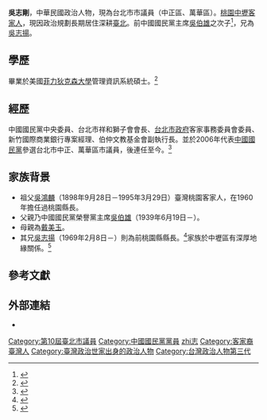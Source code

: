 {{Infobox Officeholder
| name = 吳志剛
| image = 
| imagesize = 
|order2=[[File:Flag_of_Taipei_City.svg|27px]][[臺北市|臺北市]]（直轄市）第10-13屆市議員
|term_start2=2006年12月25日
|term_end2=
| constituency2 =   第五選舉區<br>（[[中正區_(臺北市)|中正區]]、[[萬華區|萬華區]]）
| sex = 男
| birth_date = {{birth_date_and_age|1971|9|9}}
| birth_place = {{ROC}}[[臺灣省|臺灣省]][[桃園縣|桃園縣]][[中壢區|中壢市]]（今[[桃園市|桃園市]]中壢區）
| death_date =
| death_place =
| Native place = [[臺灣省|臺灣省]][[桃園縣|桃園縣]]
| nationality = {{ROC}}
| party = {{Kmt}}
| parents = [[吳伯雄|吳伯雄]]（父）<br>戴美玉（母）
| relatives = [[吳志揚_(政治人物)|吳志揚]]（兄）
| spouse = 
| children = 
| educate =
*美國菲力狄克森大學管理資訊系統碩士
| past = 
*臺北市第10、11、12屆議員<br>{{blue|（2006年12月25日－）}}
*中國國民黨中央委員
*台北市議會黨團副書記長
*台北市政府客家事務委員會委員
*台北市中原客家崇正會理事長
*台北市樞石國際同濟會長
*台北市祥和獅子會會長
}}
'''吳志剛'''{{BD|1971年|9月9日}}，中華民國政治人物，現為台北市市議員（中正區、萬華區）。[[桃園縣|桃園]][[中壢區|中壢]][[客家人|客家人]]，現因政治規劃長期居住深耕[[臺北市|臺北]]。前中國國民黨主席[[吳伯雄|吳伯雄]]之次子<ref>{{cite news |title=吳伯雄次子吳志剛 將角逐國民黨中常委 |url=http://big5.huaxia.com/xw/twxw/2012/05/2834300.html |publisher=華夏經緯網 |date=2012-05-03 |accessdate=2014-12-01 |archivedate=2019-05-15 |archiveurl=https://web.archive.org/web/20190515013844/http://big5.huaxia.com/xw/twxw/2012/05/2834300.html |deadurl=no }}</ref>，兄為[[吳志揚_(政治人物)|吳志揚]]。

==學歷==
畢業於美國[[菲力狄克森大學|菲力狄克森大學]]管理資訊系統碩士。<ref>{{Cite web |url=http://www.tcc.gov.tw/Councilor_Content.aspx?s=1066#top |title=吳志剛 議員 |accessdate=2014-12-01 |publisher=[[臺北市議會|臺北市議會]] |archivedate=2014-12-05 |archiveurl=https://web.archive.org/web/20141205074101/http://www.tcc.gov.tw/Councilor_Content.aspx?s=1066#top |deadurl=no }}</ref>

==經歷==
中國國民黨中央委員、台北市祥和獅子會會長、[[台北市政府|台北市政府]]客家事務委員會委員、新竹國際商業銀行專案經理、伯仲文教基金會副執行長。並於2006年代表[[中國國民黨|中國國民黨]]參選台北市中正、萬華區市議員，後連任至今。<ref>{{cite news |title=北市議員／中正、萬華：顏聖冠、郭昭巖、吳志剛當選前3 |url=http://news.cts.com.tw/nownews/politics/201411/201411291548698.html#.VHu5GYU-O8M |publisher=華視 |date=2014-11-29 |accessdate=2014-12-01 |archiveurl=https://web.archive.org/web/20141205091324/http://news.cts.com.tw/nownews/politics/201411/201411291548698.html#.VHu5GYU-O8M |archivedate=2014-12-05 |dead-url=no }}</ref>

==家族背景==
*祖父[[吳鴻麟|吳鴻麟]]（1898年9月28日－1995年3月29日）臺灣桃園客家人，在1960年擔任過桃園縣長。
*父親乃中國國民黨榮譽黨主席[[吳伯雄|吳伯雄]]（1939年6月19日－）。
*母親為[[戴美玉|戴美玉]]。
*其兄[[吳志揚|吳志揚]]（1969年2月8日－）則為前桃園縣縣長。<ref>{{cite news |title=吳志揚：別說我是誰的兒子！ |url=http://hk.crntt.com/doc/1012/9/6/7/101296798.html |publisher=中國評論通訊社 |date=2010-04-21 |accessdate=2014-12-01 |archive-date=2019-05-15 |archive-url=https://web.archive.org/web/20190515212603/http://hk.crntt.com/doc/1012/9/6/7/101296798.html |dead-url=no }}</ref>家族於中壢區有深厚地緣關係。<ref>{{cite news |author=根亞平 |title=桃園靠吳家？　鄭文燦：57.6%民眾同意換黨做做看 |url=http://www.nownews.com/n/2014/07/15/1323751 |publisher=NOWnews今日新聞 |date=2014-07-15 |accessdate=2014-12-01 |archivedate=2016-03-07 |archiveurl=https://web.archive.org/web/20160307020931/http://www.nownews.com/n/2014/07/15/1323751 |deadurl=no }}</ref>

==參考文獻==
{{reflist}}

==外部連結==
*{{facebook|627875770629369|吳志剛}}

{{第13屆臺北市議員}} 
{{第12屆臺北市議員}} 
{{第11屆臺北市議員}} 
{{第10屆臺北市議員}} 
{{中國國民黨第十九屆中央委員會}}

{{DEFAULTSORT:Wu吳}}
[[Category:第10屆臺北市議員|Category:第10屆臺北市議員]]
[[Category:中國國民黨黨員|Category:中國國民黨黨員]]
[[Category:中壢吳氏|zhi志]]
[[Category:客家裔臺灣人|Category:客家裔臺灣人]]
[[Category:臺灣政治世家出身的政治人物|Category:臺灣政治世家出身的政治人物]]
[[Category:台灣政治人物第三代|Category:台灣政治人物第三代]]